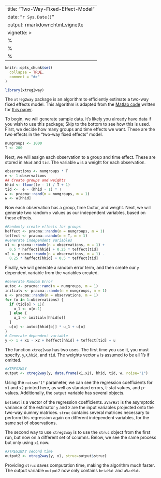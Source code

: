 
---
title: "Two-Way-Fixed-Effect-Model"
date: "`r Sys.Date()`"
output: rmarkdown::html_vignette
vignette: >
  %\VignetteIndexEntry{Two-Way-Fixed-Effect-Model}
  %\VignetteEngine{knitr::rmarkdown}
  %\VignetteEncoding{UTF-8}
---

```r
knitr::opts_chunk$set(
  collapse = TRUE,
  comment = "#>"
)
```

```r
library(xtreg2way)
```

The `xtreg2way` package is an algorithm to efficiently estimate a two-way fixed effects model.  This algorithm is adapted from the [Matlab code](https://soma.people.stanford.edu/research) written for [this paper](https://soma.people.stanford.edu/sites/g/files/sbiybj4171/f/jem-2014-0008.pdf).  

To begin, we will generate sample data. It's likely you already have data if you wish to use this package; Skip to the bottom to see how this is used.  First, we decide how many groups and time effects we want.  These are the two effects in the "two-way fixed effects" model.
```r
numgroups <- 1000
T <- 200
```

Next, we will assign each observation to a group and time effect.  These are stored in `hhid` and `tid`.  The variable `w` is a weight for each observation.
```r
observations <- numgroups * T
e <- 1:observations
## Create groups and weights
hhid <- floor((e - 1) / T + 1)
tid <-  e - (hhid - 1) * T
w <- pracma::rand(n = numgroups, m = 1)
w <- w[hhid]
```

Now each observation has a group, time factor, and weight.  Next, we will generate two random `x` values as our independent variables, based on these effects.  
```r
#Randomly create effects for groups
heffect <- pracma::randn(n = numgroups, m = 1)
teffect <- pracma::randn(n = T, m = 1)
#Generate independent variables 
x1 <- pracma::randn(n = observations, m = 1) + 
  0.5 * heffect[hhid] + 0.25 * teffect[tid]
x2 <- pracma::randn(n = observations, m = 1) - 
  0.25 * heffect[hhid] + 0.5 * teffect[tid]
```

Finally, we will generate a random error term, and then create our `y` dependent variable from the variables created.
```r
#Generate Random Error
autoc <- pracma::rand(n = numgroups, m = 1)
initialv <- pracma::randn(n = numgroups, m = 1)
u <- pracma::randn(n = observations, m = 1)
for (o in 1:observations) {
  if (tid[o] > 1){
    u_1 <- u[o-1]
  } else {
    u_1 <- initialv[hhid[o]]
  }
  u[o] <- autoc[hhid[o]] * u_1 + u[o]
}
# Generate dependent variable
y <- 1 + x1 - x2 + heffect[hhid] + teffect[tid] + u
```

The function `xtreg2way` has two uses.  The first time you use it, you must specify, `y`,`X`,`hhid`, and `tid`.  The weights vector `w` is assumed to be all 1's if omitted.  
```r
#XTREG2WAY
output <- xtreg2way(y, data.frame(x1,x2), hhid, tid, w, noise="1")
```
Using the `noise="1"` parameter, we can see the regression coefficients for `x1` and `x2` printed here, as well as standard errors, t-stat values, and p-values.  Additionally, the `output` variable has several objects.  \

`betaHat`  is a vector of the regression coefficients.
`aVarHat` is the asymptotic variance of the estimator
`y` and `X` are the input variables projected onto the two-way dummy matrices.
`struc` contains several matrices necessary to perform this regression again on different independent variables, for the same set of observations.


The second way to use `xtreg2way` is to use the `struc` object from the first run, but now on a different set of columns.  Below, we see the same process but only using `x1` now.
```r
#XTREG2WAY second time
output2 <- xtreg2way(y, x1, struc=output$struc)
```

Providing `struc` saves computation time, making the algorithm much faster.  The output variable `output2` now only contains `betaHat` and `aVarHat`.  